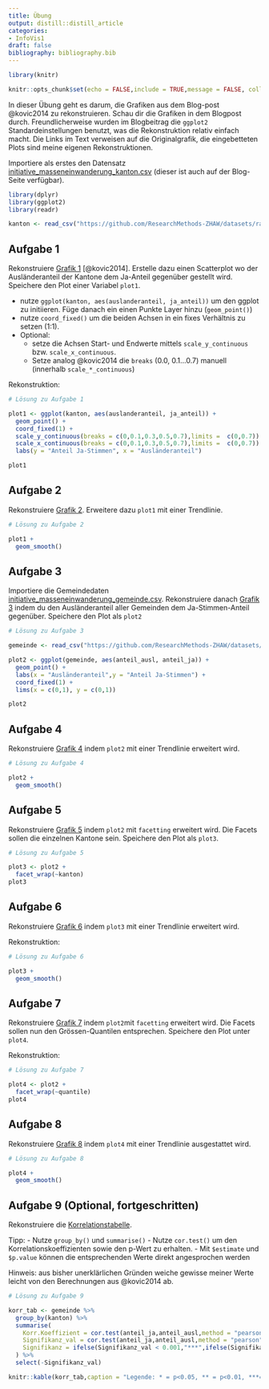 ```yaml
---
title: Übung
output: distill::distill_article
categories:
- InfoVis1
draft: false
bibliography: bibliography.bib
---
```



```r
library(knitr)

knitr::opts_chunk$set(echo = FALSE,include = TRUE,message = FALSE, collapse=TRUE) 


```


In dieser Übung geht es darum, die Grafiken aus dem Blog-post @kovic2014 zu rekonstruieren. Schau dir die Grafiken in dem Blogpost durch. Freundlicherweise wurden im Blogbeitrag die `ggplot2` Standardeinstellungen benutzt, was die Rekonstruktion relativ einfach macht. Die Links im Text verweisen auf die Originalgrafik, die eingebetteten Plots sind meine eigenen Rekonstruktionen. 

Importiere als erstes den Datensatz [initiative_masseneinwanderung_kanton.csv](https://github.com/ResearchMethods-ZHAW/datasets/raw/main/infovis/tagi_data_kantone.csv) (dieser ist auch auf der Blog-Seite verfügbar).


```r

library(dplyr)
library(ggplot2)
library(readr)

kanton <- read_csv("https://github.com/ResearchMethods-ZHAW/datasets/raw/main/infovis/tagi_data_kantone.csv") 
```

## Aufgabe 1

Rekonstruiere [Grafik 1](https://blog.tagesanzeiger.ch/datenblog/wp-content/uploads/sites/32/2014/03/Kantone-2.png) [@kovic2014]. Erstelle dazu einen Scatterplot wo der Ausländeranteil der Kantone dem Ja-Anteil gegenüber gestellt wird. Speichere den Plot einer Variabel `plot1`.

- nutze `ggplot(kanton, aes(auslanderanteil, ja_anteil))` um den ggplot zu initiieren. Füge danach ein einen Punkte Layer hinzu (`geom_point()`)
- nutze `coord_fixed()` um die beiden Achsen in ein fixes Verhältnis zu setzen (1:1).
- Optional: 
  - setze die Achsen Start- und Endwerte mittels `scale_y_continuous` bzw. `scale_x_continuous`.
  - Setze analog @kovic2014 die `breaks` (0.0, 0.1...0.7) manuell (innerhalb `scale_*_continuous`)

Rekonstruktion:

```r

# Lösung zu Aufgabe 1

plot1 <- ggplot(kanton, aes(auslanderanteil, ja_anteil)) +
  geom_point() +
  coord_fixed(1) +
  scale_y_continuous(breaks = c(0,0.1,0.3,0.5,0.7),limits =  c(0,0.7)) +
  scale_x_continuous(breaks = c(0,0.1,0.3,0.5,0.7),limits =  c(0,0.7)) +
  labs(y = "Anteil Ja-Stimmen", x = "Ausländeranteil")

plot1
```


## Aufgabe 2

Rekonstruiere [Grafik 2](https://blog.tagesanzeiger.ch/datenblog/wp-content/uploads/sites/32/2014/03/Kantone-LOESS-986x923.png). Erweitere dazu `plot1` mit einer Trendlinie.

```r
# Lösung zu Aufgabe 2

plot1 +
  geom_smooth()
```



## Aufgabe 3


Importiere die Gemeindedaten [initiative_masseneinwanderung_gemeinde.csv](https://github.com/ResearchMethods-ZHAW/datasets/raw/main/infovis/tagi_data_gemeinden.csv). Rekonstruiere danach [Grafik 3](https://blog.tagesanzeiger.ch/datenblog/wp-content/uploads/sites/32/2014/03/Gemeinden-2-986x939.png) indem du den Ausländeranteil aller Gemeinden dem Ja-Stimmen-Anteil gegenüber. Speichere den Plot als `plot2`

```r
# Lösung zu Aufgabe 3

gemeinde <- read_csv("https://github.com/ResearchMethods-ZHAW/datasets/raw/main/infovis/tagi_data_gemeinden.csv")

plot2 <- ggplot(gemeinde, aes(anteil_ausl, anteil_ja)) +
  geom_point() +
  labs(x = "Ausländeranteil",y = "Anteil Ja-Stimmen") +
  coord_fixed(1) +
  lims(x = c(0,1), y = c(0,1))

plot2
```


## Aufgabe 4

Rekonstruiere [Grafik 4](https://blog.tagesanzeiger.ch/datenblog/wp-content/uploads/sites/32/2014/03/Gemeinden-GAM-2-986x939.png) indem `plot2` mit einer Trendlinie erweitert wird.

```r
# Lösung zu Aufgabe 4

plot2 +
  geom_smooth()
```


## Aufgabe 5

Rekonstruiere [Grafik 5](https://blog.tagesanzeiger.ch/datenblog/wp-content/uploads/sites/32/2014/03/Gemeinden-x-Kantone-2-986x857.png) indem `plot2` mit `facetting` erweitert wird. Die Facets sollen die einzelnen Kantone sein. Speichere den Plot als `plot3`.

```r

# Lösung zu Aufgabe 5

plot3 <- plot2 +
  facet_wrap(~kanton)
plot3
```


## Aufgabe 6

Rekonstruiere [Grafik 6](https://blog.tagesanzeiger.ch/datenblog/wp-content/uploads/sites/32/2014/03/Gemeinden-x-Kantone-LOESS-2-986x857.png) indem `plot3` mit einer Trendlinie erweitert wird.

Rekonstruktion:

```r

# Lösung zu Aufgabe 6

plot3 +
  geom_smooth()
```


## Aufgabe 7

Rekonstruiere [Grafik 7](https://blog.tagesanzeiger.ch/datenblog/wp-content/uploads/sites/32/2014/03/Gemeinden-x-Quantile-2-986x637.png) indem `plot2`mit `facetting` erweitert wird. Die Facets sollen nun den Grössen-Quantilen entsprechen. Speichere den Plot unter `plot4`.

Rekonstruktion:

```r

# Lösung zu Aufgabe 7

plot4 <- plot2 +
  facet_wrap(~quantile)
plot4
```


## Aufgabe 8

Rekonstruiere [Grafik 8](https://blog.tagesanzeiger.ch/datenblog/wp-content/uploads/sites/32/2014/03/Gemeinden-x-Quantile-LOESS-2-986x637.png) indem `plot4` mit einer Trendlinie ausgestattet wird.

```r

# Lösung zu Aufgabe 8

plot4 +
  geom_smooth()
```


## Aufgabe 9 (Optional, fortgeschritten)

Rekonstruiere die [Korrelationstabelle](https://tagi_dwpro.s3.amazonaws.com/UMvkt/2/fs.html).

Tipp: 
- Nutze `group_by()` und `summarise()`
- Nutze `cor.test()` um den Korrelationskoeffizienten sowie den p-Wert zu erhalten. 
- Mit `$estimate` und `$p.value` können die entsprechenden Werte direkt angesprochen werden

Hinweis: aus bisher unerklärlichen Gründen weiche gewisse meiner Werte leicht von den Berechnungen aus @kovic2014 ab.

```r

# Lösung zu Aufgabe 9

korr_tab <- gemeinde %>%
  group_by(kanton) %>%
  summarise(
    Korr.Koeffizient = cor.test(anteil_ja,anteil_ausl,method = "pearson")$estimate,
    Signifikanz_val = cor.test(anteil_ja,anteil_ausl,method = "pearson")$p.value,
    Signifikanz = ifelse(Signifikanz_val < 0.001,"***",ifelse(Signifikanz_val<0.01,"**",ifelse(Signifikanz_val<0.05,"*","-")))
  ) %>%
  select(-Signifikanz_val)

```



```r
knitr::kable(korr_tab,caption = "Legende: * = p<0.05, ** = p<0.01, ***=p<0.001.")
```


